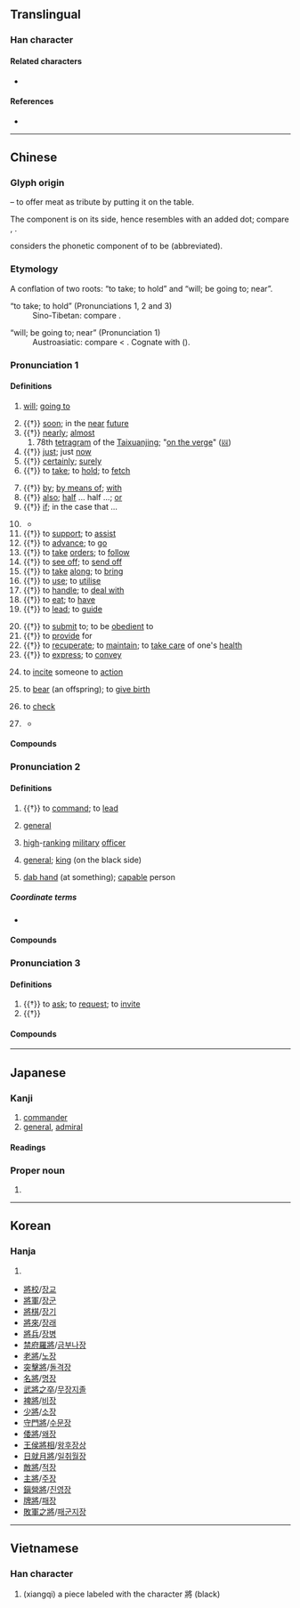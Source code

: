 {{also|将}}
{{character info/new}}
==Translingual==
{{ja-forms|[[将]]|[[将]]|將}}

===Han character===
{{Han char|rn=41|rad=寸|as=08|sn=11|four=27242|canj=VMBDI|ids=⿰爿⿱⿴𠂊⺀寸(GHJK),⿰爿⿱⿴𠂊冫寸(T),⿰爿⿱⿳丿⺀丿寸(V)}}

====Related characters====
* {{l|mul|将}}

====References====
* {{Han ref|kx=0294.160|dkj=07438|dj=0583.040|hdz=42375.100|uh=5C07|ud=23559|bh=B14E|bd=45390}}

----

==Chinese==
{{zh-forms|s=将|alt=将,𢪇,𢪽,𤕭,}}

===Glyph origin===
{{Han etym}}
{{Han compound|爿|肉|alt2=⺼|t1=bed; small table|t2=meat|寸|t3=hand|ls=psc|c1=p|c2=s|c3=s}} – to offer meat as tribute by putting it on the table.

The {{lang|zh|⺼}} component is on its side, hence resembles {{zh-l|*夕}} with an added dot; compare {{zh-l|*祭}}, {{zh-l|*然}}.

''{{w|Shuowen}}'' considers the phonetic component of {{lang|zh|將}} to be {{och-l|醬|sauce}} (abbreviated).

===Etymology===
A conflation of two roots: “to take; to hold” and “will; be going to; near”.

; “to take; to hold” (Pronunciations 1, 2 and 3)
: Sino-Tibetan: compare {{cog|bo|འཆང||to hold, to keep, to carry}}.

; “will; be going to; near” (Pronunciation 1)
: Austroasiatic: compare {{cog|km|ចង់||to want, to wish; to approach, to draw near; about to (do something), on the point of}} < {{cog|mkh-okm|caṅa||to wish, to want}}. Cognate with {{och-l|且|about to; on the point of; moreover; also}} ({{zh-ref|Wu, 2015}}).

===Pronunciation 1===
{{zh-pron
|m=jiāng
|m-s=
|dg=җён1
|c=zoeng1
|c-t=
|g=
|h=pfs=chiông
|j=
|mb=cióng
|md=ciŏng
|mn=qz,tw,xm:chiong/zz:chiang
|mn-t=ziang1
|w=1jian
|x=
|mc=1
|oc=1,1
|cat=v,part,adv,con
}}

====Definitions====
{{zh-hanzi}}

# [[will]]; [[going to]]
#: {{zh-x|將來|future [lit. '''will''' come]}}
#: {{zh-x|人類 將 滅絕 嗎？|'''Will''' humans go extinct?}}
#: {{zh-x|吳 之 將 亡，賢 愚 所 知，非 今日 也。|Wu '''will''' perish '''soon'''; this is known by the fools and by the wise; it is not today.|ref=Sanguozhi}}
# {{†}} [[soon]]; in the [[near]] [[future]]
# {{†}} [[nearly]]; [[almost]]
## 78th [[tetragram]] of the [[Taixuanjing]]; "[[on the verge]]" ([[𝍓]])
# {{†}} [[just]]; just [[now]]
# {{†}} [[certainly]]; [[surely]]
# {{†}} to [[take]]; to [[hold]]; to [[fetch]]
#: {{zh-x|五 花 馬，千金 裘。呼 兒 將 出 換 美酒，與 爾 同 銷 萬古 愁。|My precious horse, and my furs worth a thousand gold pieces; call your son and have him '''take''' them out to be swapped for fine wine, and together with you I'll drown the sorrows of ten thousand ages.|CL|ref={{w2|zh|李白}}, {{lang|zh|《將進酒》}}}}
# {{†}} [[by]]; [[by means of]]; [[with]]
# {{†}} [[also]]; [[half]] ... half ...; [[or]]
# {{†}} [[if]]; in the case that ...
# {{n-g|Particle introducing the object of the verb, used in the same fashion as {{zh-l|*把}} but more formal.}}
#: {{zh-x|將 飯 做 好|to make the food ready}}
#: {{zh-x|將 醫生 請 來|to send for a doctor}}
#* {{zh-x|恨{hūn} 你 絕情 將{chiong} 阮{gún} 放{pàng}|I resented that you heartlessly let me go|ref={{w2|zh|黃敏}} (lyricist), {{lang|zh|碎心戀}}|MN}}
# {{†}} to [[support]]; to [[assist]]
# {{†}} to [[advance]]; to [[go]]
# {{†}} to [[take]] [[orders]]; to [[follow]]
# {{†}} to [[see off]]; to [[send off]]
# {{†}} to [[take]] [[along]]; to [[bring]]
# {{†}} to [[use]]; to [[utilise]]
# {{†}} to [[handle]]; to [[deal with]]
# {{†}} to [[eat]]; to [[have]]
# {{†}} to [[lead]]; to [[guide]]
#: {{zh-x|將軍|military general}}
# {{†}} to [[submit]] to; to be [[obedient]] to
# {{†}} to [[provide]] for
# {{†}} to [[recuperate]]; to [[maintain]]; to [[take care]] of one's [[health]]
# {{†}} to [[express]]; to [[convey]]
# {{lb|zh|dialectal}} to [[incite]] someone to [[action]]
# {{lb|zh|dialectal|of animals}} to [[bear]] (an offspring); to [[give birth]]
# {{lb|zh|chess}} to [[check]]
#: {{zh-x|將死|to checkmate}}
# {{lb|zh|obsolete|or|dialectal}} {{n-g|Particle placed after the verb and before a resultative phrase ({{zh-l|*進來}}, {{zh-l|*起來}}, {{zh-l|*進去}} etc.).}}
#: {{zh-x|走 將 出來|to walk out}}
#: {{zh-x|唱 將 起來|to start to sing}}
#* {{zh-x|ref=''c.'' '''1330 - 1400:''' {{w|Luo Guanzhong}}, ''{{w|Romance of the Three Kingdoms}}, Chapter 1'' ([[:zh:s:三國演義/第001回|三國演義/第001回]])|方 陞 座，殿 角 狂風 驟 起，只 見 一 條 大 青 蛇，從 梁 上 飛 將 下來，蟠 於 椅 上。|He was just climbing onto his throne when a gust of wind suddenly arose out of the corner of the hall, and they spotted a big green snake fly down from the rafters, and coil up on the seat.|WVC}}

====Compounds====
{{zh-der|將本圖利|將才|將錯就錯|將計就計|將將|將近|將軍|將息|將心比心|將信將疑|將養|將要|不將|將來|將機就機|將機就計|反將|將功折罪|將功折過|將功補過|將功贖罪|將勤補拙|即將|國將不國|夜漏將傳|大廈將傾|將事|將仕郎|將仲子|將作大匠|將假作真|將假當真|將出|將匠|將命|將就|將本求利|望眼將穿|無將大車|日就月將|捋臂將拳|方將|恩將仇報|陰陽不將|將愛|將攝|將晚|將次|將進酒|干將莫邪|扶將|將臨期|將毋|將為|將無|將無同|將食|玉山將崩|草率將事|將養|將艾|將蝦釣鱉|將謂|將護|將身|計將安出|將雛|將離|將順|我將|相將|行將|行將就木|輸將}}

===Pronunciation 2===
{{zh-pron
|m=jiàng
|c=zoeng3
|h=pfs=chiong
|md=cióng
|mn=qz,tw,xm:chiòng/twvk,zz:chiàng
|mn-t=ziang3
|w=2jian
|mc=2
|oc=2,2
|cat=v,n
}}

====Definitions====
{{zh-hanzi}}

# {{†}} to [[command]]; to [[lead]]
# {{lb|zh|military ranks}} [[general]]
# [[high]]-[[rank]]ing [[military]] [[officer]]
# {{lb|zh|Chinese chess}} [[general]]; [[king]] (on the black side)
# {{lb|zh|figurative}} [[dab hand]] (at something); [[capable]] person

=====Coordinate terms=====
* {{list:Chinese chess pieces/zh}}

====Compounds====
{{zh-der|將才|將官|將領|將令|將門|將士|將帥|將校|上將|中將|主將|使羊將狼|偏將|健將|儒將|八家將|兵不由將|兵多將廣|兵少將微|兵強將勇|兵強將盛|兵微將寡|兵敗將亡|兵精將勇|兵荒將亂|麻將|點將|損軍折將|損兵折將|損將折兵|老將|大將|調兵遣將|謀臣武將|謀臣猛將|走馬換將|軍多將廣|挾人捉將|捉將挾人|敗兵折將|敗將殘兵|敗軍之將|敗軍折將|斬將奪旗|斬將搴旗|拘神遣將|拜將封侯|副將|勇將|反將計|名將|准將|出入將相|出將入相|別將|楊家將|武將|殘兵敗將|殘軍敗將|參將|呼家將|哼哈二將|執旗將|天將|女將|客將司|家將|宿將|宿將舊卒|寡將|將令|將佐|將傍|將兵|將兵長史|將印|將吏|王侯將相|登壇拜將|登臺拜將|百將傳|點兵派將|點將錄|龍城飛將|龜蛇二將|覆軍殺將|過關斬將|遣兵調將|精兵猛將|將將|將相|將相和|將相器|將相雙權|搴旗取將|收軍點將|梟將|韓信將兵|爪牙之將|良將賢相|殺妻求將|築壇拜將|戰將|驍將|愛將|悍將|將帶|將弁|將指|將星|將略|小將|良將|猛將|牙將|將遇良才|激將|激將法|將銳兵驍|幹將|馬將|馬將牌|將門|福將|虎將|蝦兵蟹將|裨將|邊將|部將|闖將|降將|雄將|飛將}}

===Pronunciation 3===
{{zh-pron
|m=qiāng
|c=coeng1
|cat=v
}}

====Definitions====
{{zh-hanzi}}

# {{†}} to [[ask]]; to [[request]]; to [[invite]]
# {{†}} {{zh-used in|將將}}

====Compounds====
{{zh-der|fold=1|將伯|將伯之助|將將}}

{{zh-cat|Elementary}}

----

==Japanese==
{{ja-kanji forms|将|將}}

===Kanji===
{{ja-kanji|grade=|rs=寸08|shin=将}}

# [[commander]]
# [[general]], [[admiral]]

====Readings====
{{ja-readings
|goon=そう<さう
|kanon=しょう<しやう
|kun=ひきい-る<ひきゐ-る, もっ-て, はた-, まさ-に
|nanori=すすむ, まさし, まさる
}}

===Proper noun===
{{ja-pos|proper|まさる|shin=将}}

# {{given name|male|lang=ja|sort=まさる}}

----

==Korean==

===Hanja===
{{ko-hanja|hangeul=장}}

# {{defn|lang=ko|sort=寸08}}

* [[將校]]/[[장교]]
* [[將軍]]/[[장군]]
* [[將棋]]/[[장기]]
* [[將來]]/[[장래]]
* [[將兵]]/[[장병]]
* [[禁府羅將]]/[[금부나장]]
* [[老將]]/[[노장]]
* [[突擊將]]/[[돌격장]]
* [[名將]]/[[명장]]
* [[武將之卒]]/[[무장지졸]]
* [[裨將]]/[[비장]]
* [[少將]]/[[소장]]
* [[守門將]]/[[수문장]]
* [[倭將]]/[[왜장]]
* [[王侯將相]]/[[왕후장상]]
* [[日就月將]]/[[일취월장]]
* [[敵將]]/[[적장]]
* [[主將]]/[[주장]]
* [[鎭營將]]/[[진영장]]
* [[牌將]]/[[패장]]
* [[敗軍之將]]/[[패군지장]]

----

==Vietnamese==

===Han character===
{{vi-hantu|[[tướng]], [[tương]]|rs=寸08}}

# (xiangqi) a piece labeled with the character 將 (black)